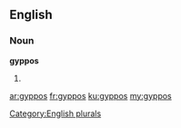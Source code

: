==English==

===Noun===
'''gyppos'''

# {{plural of|[[gyppo]]}}

[[Category:English plurals]]

[[ar:gyppos]]
[[fr:gyppos]]
[[ku:gyppos]]
[[my:gyppos]]